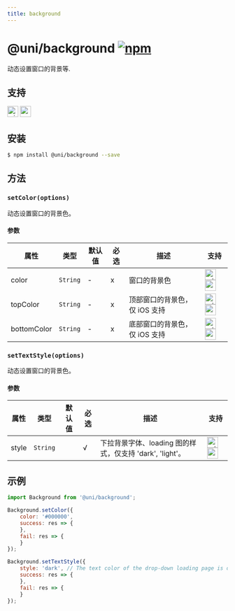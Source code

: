 ```yaml
---
title: background
---
```


# @uni/background [![npm](https://img.shields.io/npm/v/@uni/background.svg)](https://www.npmjs.com/package/@uni/background)

动态设置窗口的背景等.

## 支持
<img alt="miniApp" src="https://gw.alicdn.com/tfs/TB1bBpmbRCw3KVjSZFuXXcAOpXa-200-200.svg" width="25px" height="25px" /> <img alt="wechatMiniprogram" src="https://img.alicdn.com/tfs/TB1slcYdxv1gK0jSZFFXXb0sXXa-200-200.svg" width="25px" height="25px">

## 安装

```bash
$ npm install @uni/background --save
```

## 方法

### `setColor(options)`

动态设置窗口的背景色。

#### 参数
| 属性        | 类型     | 默认值 | 必选 | 描述                          | 支持                                    |
| ----------- | -------- | ------ | ---- | ----------------------------- | --------------------------------------- |
| color       | `String` |    -    | x    | 窗口的背景色                  | <img alt="miniApp" src="https://gw.alicdn.com/tfs/TB1bBpmbRCw3KVjSZFuXXcAOpXa-200-200.svg" width="25px" height="25px" /> <img alt="wechatMiniprogram" src="https://img.alicdn.com/tfs/TB1slcYdxv1gK0jSZFFXXb0sXXa-200-200.svg" width="25px" height="25px"> |
| topColor    | `String` |    -    | x    | 顶部窗口的背景色，仅 iOS 支持 | <img alt="miniApp" src="https://gw.alicdn.com/tfs/TB1bBpmbRCw3KVjSZFuXXcAOpXa-200-200.svg" width="25px" height="25px" /> <img alt="wechatMiniprogram" src="https://img.alicdn.com/tfs/TB1slcYdxv1gK0jSZFFXXb0sXXa-200-200.svg" width="25px" height="25px"> |
| bottomColor | `String` |    -    | x    | 底部窗口的背景色，仅 iOS 支持 | <img alt="miniApp" src="https://gw.alicdn.com/tfs/TB1bBpmbRCw3KVjSZFuXXcAOpXa-200-200.svg" width="25px" height="25px" /> <img alt="wechatMiniprogram" src="https://img.alicdn.com/tfs/TB1slcYdxv1gK0jSZFFXXb0sXXa-200-200.svg" width="25px" height="25px"> |

### `setTextStyle(options)`

动态设置窗口的背景色。

#### 参数
| 属性  | 类型     | 默认值 | 必选 | 描述                                                     | 支持                                    |
| ----- | -------- | ------ | ---- | -------------------------------------------------------- | --------------------------------------- |
| style | `String` |        | √    | 下拉背景字体、loading 图的样式，仅支持 'dark', 'light'。 | <img alt="miniApp" src="https://gw.alicdn.com/tfs/TB1bBpmbRCw3KVjSZFuXXcAOpXa-200-200.svg" width="25px" height="25px" /> <img alt="wechatMiniprogram" src="https://img.alicdn.com/tfs/TB1slcYdxv1gK0jSZFFXXb0sXXa-200-200.svg" width="25px" height="25px"> |


## 示例

```js
import Background from '@uni/background';

Background.setColor({
    color: '#000000',
    success: res => {
    },
    fail: res => {
    }
});

Background.setTextStyle({
    style: 'dark', // The text color of the drop-down loading page is dark
    success: res => {
    },
    fail: res => {
    }
});

```

